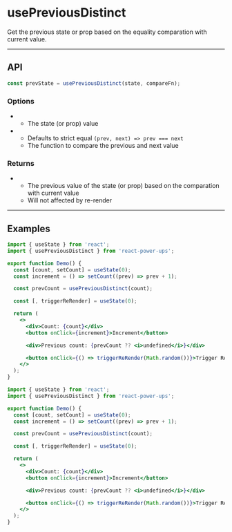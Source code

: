 


# usePreviousDistinct

Get the previous state or prop based on the equality comparation with current value.

<hr className="custom-hr" />

## API

```js
const prevState = usePreviousDistinct(state, compareFn);
```

### Options

- <Param name="state" type="any" isRequired />

  - The state (or prop) value

- <Param name="compareFn" type="(prev: any, next: any) => boolean" isRequired={false} />

  - Defaults to strict equal `(prev, next) => prev === next`
  - The function to compare the previous and next value

### Returns

- <Param name="prevState" type="any" />

  - The previous value of the state (or prop) based on the comparation with current value
  - Will not affected by re-render

<hr className="custom-hr" />

## Examples

<BrowserWindow>
  <Demo />
</BrowserWindow>

<Tabs>
<TabItem value="JS" label="JS">

```jsx
import { useState } from 'react';
import { usePreviousDistinct } from 'react-power-ups';

export function Demo() {
  const [count, setCount] = useState(0);
  const increment = () => setCount((prev) => prev + 1);

  const prevCount = usePreviousDistinct(count);

  const [, triggerReRender] = useState(0);

  return (
    <>
      <div>Count: {count}</div>
      <button onClick={increment}>Increment</button>

      <div>Previous count: {prevCount ?? <i>undefined</i>}</div>

      <button onClick={() => triggerReRender(Math.random())}>Trigger Re-Render</button>
    </>
  );
}
```

</TabItem>
<TabItem value="TS" label="TS" default>

```jsx
import { useState } from 'react';
import { usePreviousDistinct } from 'react-power-ups';

export function Demo() {
  const [count, setCount] = useState(0);
  const increment = () => setCount((prev) => prev + 1);

  const prevCount = usePreviousDistinct(count);

  const [, triggerReRender] = useState(0);

  return (
    <>
      <div>Count: {count}</div>
      <button onClick={increment}>Increment</button>

      <div>Previous count: {prevCount ?? <i>undefined</i>}</div>

      <button onClick={() => triggerReRender(Math.random())}>Trigger Re-Render</button>
    </>
  );
}
```

</TabItem>
</Tabs>
